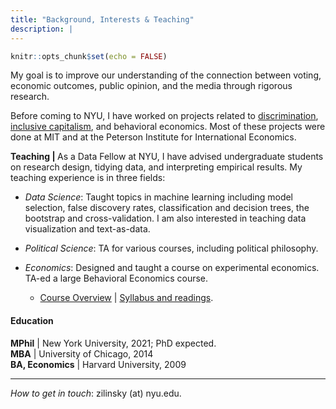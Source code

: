 ```yaml
---
title: "Background, Interests & Teaching"
description: |
---
```


```r
knitr::opts_chunk$set(echo = FALSE)
```

My goal is to improve our understanding of the connection between voting, economic outcomes, public opinion, and the media through rigorous research. 

Before coming to NYU, I have worked on projects related to [discrimination](https://www.sciencedirect.com/science/article/pii/S2214658X1630006X), [inclusive capitalism](https://piie.com/publications/piie-briefings/raising-lower-level-wages-when-and-why-it-makes-economic-sense), and behavioral economics. Most of these projects were done at MIT and at the Peterson Institute for International Economics.

**Teaching | ** As a Data Fellow at NYU, I have advised undergraduate students on research design, tidying data, and interpreting empirical results. My teaching experience is in three fields:

- *Data Science*: Taught topics in machine learning including model selection, false discovery rates, classification and decision trees, the bootstrap and cross-validation. I am also interested in teaching data visualization and text-as-data. 

- *Political Science*: TA for various courses, including political philosophy.

- *Economics*: Designed and taught a course on experimental economics. TA-ed a large Behavioral Economics course.
  - [Course Overview](files/teaching/970-summary.pdf) | [Syllabus and readings](https://github.com/zilinskyjan/archive/blob/master/teaching/Harvard/Economics_970.pdf).

#### Education 

**MPhil** | New York University, 2021; PhD expected. <br>
**MBA** | University of Chicago, 2014  <br>
**BA, Economics** | Harvard University, 2009 <br> 

---

*How to get in touch*: zilinsky (at) nyu.edu.